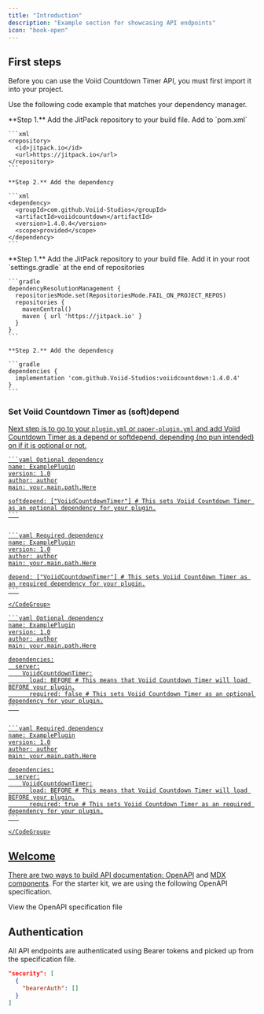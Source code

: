 ```yaml
---
title: "Introduction"
description: "Example section for showcasing API endpoints"
icon: "book-open"
---
```


## First steps

Before you can use the Voiid Countdown Timer API, you must first import it into your project.

Use the following code example that matches your dependency manager.

<Tabs>
  <Tab title="Maven">
    **Step 1.** Add the JitPack repository to your build file. Add to `pom.xml`

    ```xml
    <repository>
      <id>jitpack.io</id>
      <url>https://jitpack.io</url>
    </repository>
    ```

    **Step 2.** Add the dependency

    ```xml
    <dependency>
      <groupId>com.github.Voiid-Studios</groupId>
      <artifactId>voiidcountdown</artifactId>
      <version>1.4.0.4</version>
      <scope>provided</scope>
    </dependency>
    ```
  </Tab>
  <Tab title="Gradle">
    **Step 1.** Add the JitPack repository to your build file. Add it in your root `settings.gradle` at the end of repositories

    ```gradle
    dependencyResolutionManagement {
      repositoriesMode.set(RepositoriesMode.FAIL_ON_PROJECT_REPOS)
      repositories {
        mavenCentral()
        maven { url 'https://jitpack.io' }
      }
    }
    ```

    **Step 2.** Add the dependency

    ```gradle
    dependencies {
      implementation 'com.github.Voiid-Studios:voiidcountdown:1.4.0.4'
    }
    ```
  </Tab>
</Tabs>

### Set Voiid Countdown Timer as (soft)depend <a href="#set-placeholderapi-as-softdepend" id="set-placeholderapi-as-softdepend" />

Next step is to go to your `plugin.yml` or `paper-plugin.yml` and add Voiid Countdown Timer as a depend or softdepend, depending (no pun intended) on if it is optional or not.

<Tabs>
  <Tab title="plugin.yml">
    <CodeGroup>

    ```yaml Optional dependency
    name: ExamplePlugin
    version: 1.0
    author: author
    main: your.main.path.Here
    
    softdepend: ["VoiidCountdownTimer"] # This sets Voiid Countdown Timer as an optional dependency for your plugin.
    ```

    
    ```yaml Required dependency
    name: ExamplePlugin
    version: 1.0
    author: author
    main: your.main.path.Here
    
    depend: ["VoiidCountdownTimer"] # This sets Voiid Countdown Timer as an required dependency for your plugin.
    ```

    </CodeGroup>
  </Tab>
  <Tab title="paper-plugin.yml">
    <CodeGroup>

    ```yaml Optional dependency
    name: ExamplePlugin
    version: 1.0
    author: author
    main: your.main.path.Here
    
    dependencies:
      server:
        VoiidCountdownTimer:
          load: BEFORE # This means that Voiid Countdown Timer will load BEFORE your plugin.
          required: false # This sets Voiid Countdown Timer as an optional dependency for your plugin.
    ```

    
    ```yaml Required dependency
    name: ExamplePlugin
    version: 1.0
    author: author
    main: your.main.path.Here
    
    dependencies:
      server:
        VoiidCountdownTimer:
          load: BEFORE # This means that Voiid Countdown Timer will load BEFORE your plugin.
          required: true # This sets Voiid Countdown Timer as an required dependency for your plugin.
    ```

    </CodeGroup>
  </Tab>
</Tabs>

## Welcome

There are two ways to build API documentation: [OpenAPI](https://mintlify.com/docs/api-playground/openapi/setup) and [MDX components](https://mintlify.com/docs/api-playground/mdx/configuration). For the starter kit, we are using the following OpenAPI specification.

<Card title="Plant Store Endpoints" icon="leaf" href="https://github.com/mintlify/starter/blob/main/api-reference/openapi.json">
  View the OpenAPI specification file
</Card>

## Authentication

All API endpoints are authenticated using Bearer tokens and picked up from the specification file.

```json
"security": [
  {
    "bearerAuth": []
  }
]
```